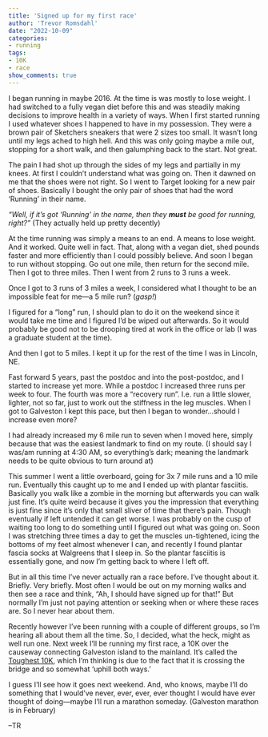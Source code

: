 ```yaml
---
title: 'Signed up for my first race'
author: 'Trevor Romsdahl'
date: "2022-10-09"
categories:
- running
tags:
- 10K
- race
show_comments: true
---
```




I began running in maybe 2016. At the time is was mostly to lose weight. I had switched to a fully vegan diet before this and was steadily making decisions to improve health in a variety of ways. When I first started running I used whatever shoes I happened to have in my possession. They were a brown pair of Sketchers sneakers that were 2 sizes too small. It wasn't long until my legs ached to high hell. And this was only going maybe a mile out, stopping for a short walk, and then galumphing back to the start. Not great.

The pain I had shot up through the sides of my legs and partially in my knees. At first I couldn't understand what was going on. Then it dawned on me that the shoes were not right. So I went to Target looking for a new pair of shoes. Basically I bought the only pair of shoes that had the word 'Running' in their name.

_"Well, if it's got 'Running' in the name, then they **must** be good for running, right?"_ (They actually held up pretty decently)

At the time running was simply a means to an end. A means to lose weight. And it worked. Quite well in fact. That, along with a vegan diet, shed pounds faster and more efficiently than I could possibly believe. And soon I began to run without stopping. Go out one mile, then return for the second mile. Then I got to three miles. Then I went from 2 runs to 3 runs a week.

Once I got to 3 runs of 3 miles a week, I considered what I thought to be an impossible feat for me―a 5 mile run? (_gasp!_)

I figured for a "long" run, I should plan to do it on the weekend since it would take me time and I figured I'd be wiped out afterwards. So it would probably be good not to be drooping tired at work in the office or lab (I was a graduate student at the time).

And then I got to 5 miles. I kept it up for the rest of the time I was in Lincoln, NE.

Fast forward 5 years, past the postdoc and into the post-postdoc, and I started to increase yet more. While a postdoc I increased three runs per week to four. The fourth was more a "recovery run". I.e. run a little slower, lighter, not so far, just to work out the stiffness in the leg muscles. When I got to Galveston I kept this pace, but then I began to wonder…should I increase even more?

I had already increased my 6 mile run to seven when I moved here, simply because that was the easiest landmark to find on my route. (I should say I was/am running at 4:30 AM, so everything's dark; meaning the landmark needs to be quite obvious to turn around at)

This summer I went a little overboard, going for 3x 7 mile runs and a 10 mile run. Eventually this caught up to me and I ended up with plantar fasciitis. Basically you walk like a zombie in the morning but afterwards you can walk just fine. It's quite weird because it gives you the impression that everything is just fine since it's only that small sliver of time that there's pain. Though eventually if left untended it can get worse. I was probably on the cusp of waiting too long to do something until I figured out what was going on. Soon I was stretching three times a day to get the muscles un-tightened, icing the bottoms of my feet almost whenever I can, and recently I found plantar fascia socks at Walgreens that I sleep in. So the plantar fasciitis is essentially gone, and now I'm getting back to where I left off.

But in all this time I've never actually ran a race before. I've thought about it. Briefly. Very briefly. Most often I would be out on my morning walks and then see a race and think, "Ah, I should have signed up for that!" But normally I'm just not paying attention or seeking when or where these races are. So I never hear about them.

Recently however I've been running with a couple of different groups, so I'm hearing all about them all the time. So, I decided, what the heck, might as well run one. Next week I'll be running my first race, a 10K over the causeway connecting Galveston island to the mainland. It's called the [Toughest 10K](https://toughest10kgalveston.org/), which I'm thinking is due to the fact that it is crossing the bridge and so somewhat 'uphill both ways.'

I guess I'll see how it goes next weekend. And, who knows, maybe I'll do something that I would've never, ever, ever, ever thought I would have ever thought of doing―maybe I'll run a marathon someday. (Galveston marathon is in February)

–TR
